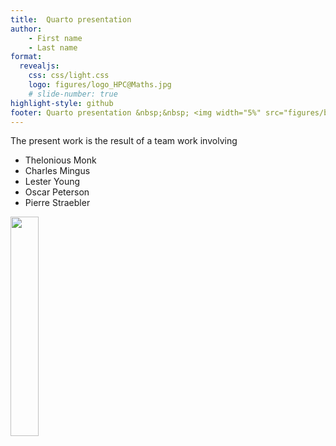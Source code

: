 ```yaml
---
title:  Quarto presentation
author:
    - First name 
    - Last name
format:
  revealjs:
    css: css/light.css
    logo: figures/logo_HPC@Maths.jpg
    # slide-number: true
highlight-style: github
footer: Quarto presentation &nbsp;&nbsp; <img width="5%" src="figures/by-sa.png"/> &nbsp;&nbsp; 10 July 2025
---
```


```{=html}
<link href="https://cdn.jsdelivr.net/npm/bootstrap@5.3.0/dist/css/bootstrap.min.css" rel="stylesheet">
<script src="https://cdn.jsdelivr.net/npm/bootstrap@5.3.0/dist/js/bootstrap.bundle.min.js"></script>
```

The present work is the result of a team work involving

- Thelonious Monk
- Charles Mingus
- Lester Young 
- Oscar Peterson
- Pierre Straebler

::::{.text-center}
![](./figures/logo_HPC@Maths.jpg){width=30%}
::::